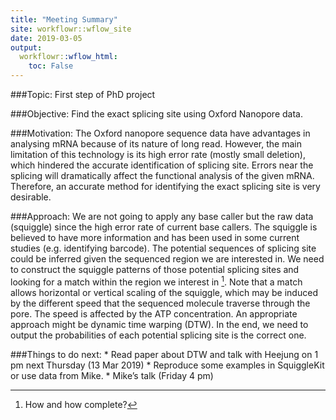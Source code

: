 ```yaml
---
title: "Meeting Summary"
site: workflowr::wflow_site
date: 2019-03-05
output:
  workflowr::wflow_html:
    toc: False
---
```

###Topic: 
  First step of PhD project
  
###Objective: 
  Find the exact splicing site using Oxford Nanopore data.
  
###Motivation:
  The Oxford nanopore sequence data have advantages in analysing mRNA because of its nature of long read. However, the main limitation of this technology is its high error rate (mostly small deletion), which hindered the accurate identification of splicing site. Errors near the splicing will dramatically affect the functional analysis of the given mRNA. Therefore, an accurate method for identifying the exact splicing site is very desirable.
  
###Approach:
We are not going to apply any base caller but the raw data (squiggle) since the high error rate of current base callers. The squiggle is believed to have more information and has been used in some current studies (e.g. identifying barcode). The potential sequences of splicing site could be inferred given the sequenced region we are interested in. We need to construct the squiggle patterns of those potential splicing sites and looking for a match within the region we interest in [^Question1].  Note that a match allows horizontal or vertical scaling of the squiggle, which may be induced by the different speed that the sequenced molecule traverse through the pore. The speed is affected by the ATP concentration. An appropriate approach might be dynamic time warping (DTW). In the end, we need to output the probabilities of each potential splicing site is the correct one.

[^Question1]: How and how complete?

###Things to do next:
* Read paper about DTW and talk with Heejung on 1 pm next Thursday (13 Mar 2019)
* Reproduce some examples in SquiggleKit or use data from Mike.
* Mike’s talk (Friday 4 pm)


